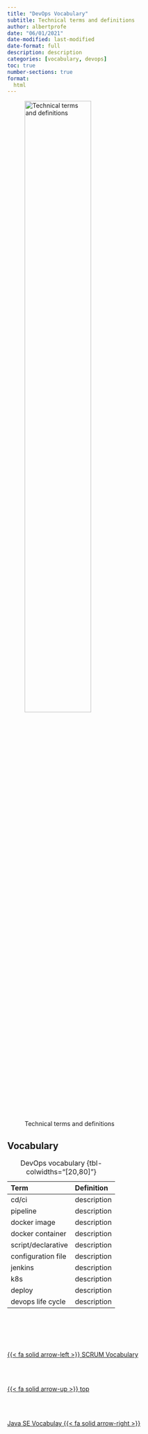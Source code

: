 ```yaml
---
title: "DevOps Vocabulary"
subtitle: Technical terms and definitions
author: albertprofe
date: "06/01/2021"
date-modified: last-modified
date-format: full
description: description
categories: [vocabulary, devops]
toc: true
number-sections: true
format:
  html
---
```


![Technical terms and definitions](/images/home/frontimagealbertprofeweb-vocabulary.png){width=60%}

## Vocabulary 

| Term | Definition |
|:---|:---|
| cd/ci | description |
| pipeline | description |
| docker image | description |
| docker container | description |
| script/declarative | description |
| configuration file  | description |
| jenkins | description |
| k8s | description |
| deploy | description |
| devops life cycle | description |

: DevOps vocabulary {tbl-colwidths="[20,80]"}


<!--- navLinks -->
<br><br>
<div class=row>
<br>
<div class='column left previous'>
<br>
[{{< fa solid arrow-left >}} SCRUM Vocabulary](/vocabulary/vocab-scrum.qmd)
<br>
</div>
<br>
<div class='column center'>
<br>
[{{< fa solid arrow-up >}} top](#top)
<br>
</div>
<br>
<div class='column right next'>
<br>
[Java SE Vocabulay  {{< fa solid arrow-right >}}](/vocabulary/vocab-java-se.qmd)
<br>
</div>
<br>
</div>

